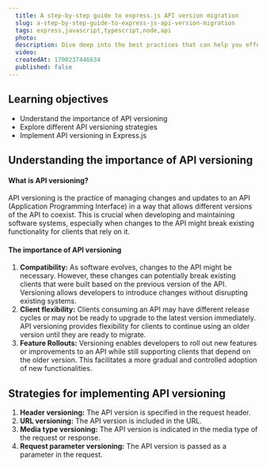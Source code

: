 ```yaml
---
  title: A step-by-step guide to express.js API version migration
  slug: a-step-by-step-guide-to-express-js-api-version-migration
  tags: express,javascript,typescript,node,api
  photo: 
  description: Dive deep into the best practices that can help you effectively version your APIs in Express.js, ensuring scalability and maintainability.
  video: 
  createdAt: 1700237446634
  published: false 
---
```


## Learning objectives

- Understand the importance of API versioning
- Explore different API versioning strategies
- Implement API versioning in Express.js

## Understanding the importance of API versioning

#### What is API versioning?

<span>API versioning is the practice of managing changes and updates to an API (Application Programming Interface) in a way that allows different versions of the API to coexist. This is crucial when developing and maintaining software systems, especially when changes to the API might break existing functionality for clients that rely on it.</span>

#### The importance of API versioning

1. **Compatibility:**<span> As software evolves, changes to the API might be necessary. However, these changes can potentially break existing clients that were built based on the previous version of the API. Versioning allows developers to introduce changes without disrupting existing systems.</span>
2. **Client flexibility:** Clients consuming an API may have different release cycles or may not be ready to upgrade to the latest version immediately. API versioning provides flexibility for clients to continue using an older version until they are ready to migrate.
3. **Feature Rollouts:**<span> Versioning enables developers to roll out new features or improvements to an API while still supporting clients that depend on the older version. This facilitates a more gradual and controlled adoption of new functionalities.</span>

## Strategies for implementing API versioning

1. **Header versioning:** <span>The API version is specified in the request header.</span>
2. <span>**URL versioning:** The API version is included in the URL.</span>
3. <span>**Media type versioning:** The API version is indicated in the media type of the request or response.</span>
4. <span>**Request parameter versioning:** The API version is passed as a parameter in the request.</span>
